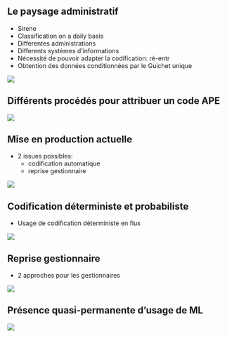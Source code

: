 ## Le paysage administratif

- Sirene 
- Classification on a daily basis
- Différentes administrations 
- Differents systèmes d'informations
- Nécessité de pouvoir adapter la codification: ré-entr
- Obtention des données conditionnées par le Guichet unique

![](../img/flux-formalites.png){fig-align="center"}

## Différents procédés pour attribuer un code APE

![](../img/formalite-contestation-enquete.png){fig-align="center"}

## Mise en production actuelle

- 2 issues possibles:
    - codification automatique 
    - reprise gestionnaire

![](../img/orga-post-prod-fr.png){fig-align="center"}

## Codification déterministe et probabiliste

- Usage de codification déterministe en flux

![](../img/table-passage-codification.png){fig-align="center"}

## Reprise gestionnaire

- 2 approches pour les gestionnaires

![](../img/mode-reprise-gestionnaire.png){fig-align="center"}

## Présence quasi-permanente d'usage de ML 

![](../img/taux_automatisation.png){fig-align="center"}



